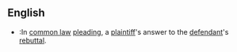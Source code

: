 ==English==

{{en-noun}}

*{{law}}:In [[common law]] [[pleading]], a [[plaintiff]]'s answer to the [[defendant]]'s [[rebuttal]].
{{see|rebutter}}